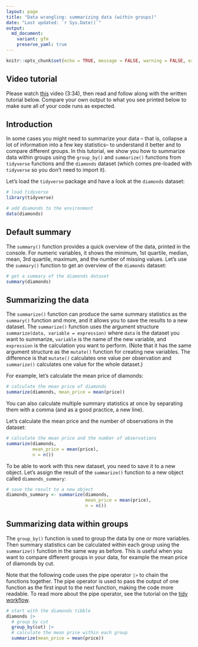 ```yaml
---
layout: page
title: "Data wrangling: summarizing data (within groups)"
date: "Last updated: `r Sys.Date()`"
output:
  md_document:
    variant: gfm
    preserve_yaml: true
---
```


```r
knitr::opts_chunk$set(echo = TRUE, message = FALSE, warning = FALSE, error = FALSE)
```

## Video tutorial

Please watch [this](https://vimeo.com/1011768227/2f3d24644f) video (3:34), then read and follow along with the written tutorial below.
Compare your own output to what you see printed below to make sure all of your code runs as expected.

## Introduction

In some cases you might need to summarize your data -- that is, collapse a lot of information into a few key statistics-- to understand it better and to compare different groups.
In this tutorial, we show you how to summarize data within groups using the `group_by()` and `summarize()` functions from `tidyverse` functions and the `diamonds` dataset (which comes pre-loaded with `tidyverse` so you don't need to import it).

Let's load the `tidyverse` package and have a look at the `diamonds` dataset:

```r
# load tidyverse
library(tidyverse)

# add diamonds to the environment
data(diamonds)
```

## Default summary

The `summary()` function provides a quick overview of the data, printed in the console. 
For numeric variables, it shows the minimum, 1st quartile, median, mean, 3rd quartile, maximum, and the number of missing values.
Let's use the `summary()` function to get an overview of the `diamonds` dataset:

```r
# get a summary of the diamonds dataset
summary(diamonds)
```

## Summarizing the data

The `summarize()` function can produce the same summary statistics as the `summary()` function and more, and it allows you to save the results to a new dataset.
The `summarize()` function uses the argument structure `summarize(data, variable = expression)` where `data` is the dataset you want to summarize, `variable` is the name of the new variable, and `expression` is the calculation you want to perform.  (Note that it has the same argument structure as the `mutate()` function for creating new variables.
The difference is that `mutate()` calculates one value per observation and `summarize()` calculates one value for the whole dataset.)  

For example, let's calculate the mean price of diamonds:

```r
# calculate the mean price of diamonds
summarize(diamonds, mean_price = mean(price))
```

You can also calculate multiple summary statistics at once by separating them with a comma (and as a good practice, a new line).

Let's calculate the mean price and the number of observations in the dataset:

```r
# calculate the mean price and the number of observations
summarize(diamonds,
          mean_price = mean(price),
          n = n())
```

To be able to work with this new dataset, you need to save it to a new object.
Let's assign the result of the `summarize()` function to a new object called `diamonds_summary`:

```r
# save the result to a new object
diamonds_summary <- summarize(diamonds,
                              mean_price = mean(price),
                              n = n())
```

## Summarizing data within groups

The `group_by()` function is used to group the data by one or more variables.
Then summary statistics can be calculated within each group using the `summarize()` function in the same way as before.
This is useful when you want to compare different groups in your data, for example the mean price of diamonds by cut.

Note that the following code uses the pipe operator `|>` to chain the functions together.
The pipe operator is used to pass the output of one function as the first input to the next function, making the code more readable.
To read more about the pipe operator, see the tutorial on the [tidy workflow](../r_intro_workflow).

```r
# start with the diamonds tibble
diamonds |> 
  # group by cut
  group_by(cut) |> 
  # calculate the mean price within each group
  summarize(mean_price = mean(price))
```

<!-- ## Video tutorial TBA -->